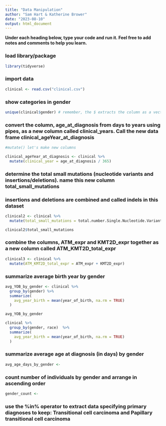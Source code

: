 ```yaml
---
title: "Data Manipulation"
author: "Sam Hart & Katherine Brower"
date: "2023-08-10"
output: html_document
---
```


**Under each heading below, type your code and run it. Feel free to add notes and comments to help you learn.**

### load library/package

```r
library(tidyverse)
```

### import data

```r
clinical <- read.csv("clinical.csv")
```

### show categories in gender

```r
unique(clinical$gender) # remember, the $ extracts the column as a vector
```

### convert the column, age_at_diagnosis from days to years using pipes, as a new column called clinical_years. Call the new data frame clinical_ageYear_at_diagnosis

```r
#mutate() let's make new columns

clinical_ageYear_at_diagnosis <- clinical %>%
  mutate(clinical_year = age_at_diagnosis / 365)

```

### determine the total small mutations (nucleotide variants and insertions/deletions). name this new column total_small_mutations

### insertions and deletions are combined and called indels in this dataset

```r
clinical2 <- clinical %>%
  mutate(total_small_mutations = total.number.Single.Nucleotide.Variants + total.number.Indels)

clinical2$total_small_mutations
```

### combine the columns, ATM_expr and KMT2D_expr together as a new column called ATM_KMT2D_total_expr

```r
clinical3 <- clinical %>%
  mutate(ATM_KMT2D_total_expr = ATM_expr + KMT2D_expr)
```

### summarize average birth year by gender

```r
avg_YOB_by_gender <- clinical %>%
  group_by(gender) %>%
  summarize(
    avg_year_birth = mean(year_of_birth, na.rm = TRUE)
  )

avg_YOB_by_gender
```

```r
clinical %>%
  group_by(gender, race)  %>%
  summarize(
    avg_year_birth = mean(year_of_birth, na.rm = TRUE)
  )

```

### summarize average age at diagnosis (in days) by gender

```r
avg_age_days_by_gender <-
```

### count number of individuals by gender and arrange in ascending order

```r
gender_count <-

```

### use the %in% operator to extract data specifying primary diagnoses to keep: Transitional cell carcinoma and Papillary transitional cell carcinoma

```r

```
